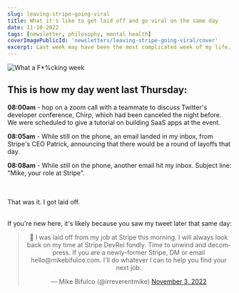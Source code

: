 ```yaml
---
slug: leaving-stripe-going-viral
title: What it's like to get laid off and go viral on the same day
date: 11-10-2022
tags: [newsletter, philosophy, mental health]
coverImagePublicId: 'newsletters/leaving-stripe-going-viral/cover'
excerpt: Last week may have been the most complicated week of my life. I got laid off from Stripe, and went viral on Twitter. Here's what happened.
---
```


<Image
  publicId="newsletters/leaving-stripe-going-viral/cover"
  alt="What a F*%cking week"
/>

## This is how my day went last Thursday:

**08:00am** - hop on a zoom call with a teammate to discuss Twitter's developer conference, Chirp, which had been canceled the night before. We were scheduled to give a tutorial on building SaaS apps at the event.

**08:05am** - While still on the phone, an email landed in my inbox, from Stripe's CEO Patrick, announcing that there would be a round of layoffs that day.

**08:08am** - While _still_ on the phone, another email hit my inbox. Subject line: "Mike, your role at Stripe".

<br />
<br />
That was it. I got laid off.
<br />
<br />

If you're new here, it's likely because you saw my tweet later that same day:

<blockquote class="twitter-tweet" align="center">
  <p lang="en" dir="ltr">
    🚨 I was laid off from my job at Stripe this morning. I will always look
    back on my time at Stripe DevRel fondly. Time to unwind and decompress. If
    you are a newly-former Stripe, DM or email hello@mikebifulco.com. I'll do
    whatever I can to help you find your next job.
  </p>
  &mdash; Mike Bifulco (@irreverentmike) <a href="https://twitter.com/irreverentmike/status/1588197009315442688?ref_src=twsrc%5Etfw">November 3, 2022</a>
</blockquote>
<Script async src="https://platform.twitter.com/widgets.js" charset="utf-8" />

The timeline above outlines a vast simplification - to give you some idea of what happened in my world last week, here's a few high-level events:

- **Monday**: I enjoyed an emergency dentist appointment after a crown come off my tooth during a weekend trip to Philadelphia.
- **Tuesday**: Went to [All Things Open](https://allthingsopen.org/) in Raleigh, NC, and gave a talk about [Markdoc](https://markdoc.dev) to 50 devs.
- **Wednesday**: Drove home to Charlotte, to pack for the next day's trip to the [Caribbean Developer Conference](https://cdc.dev) in Punta Cana, Dominican Republic.
- **Thursday**: Ya boy got fired. lol. In the afternoon, I boarded a jet to Punta Cana with my wife, and shortly after arriving I fired off the tweet above.
- **Friday**: With the help of my incredible better half (Natalie 🫶), and steady stream of Piña Coladas, I responded to a trillion messages from people who had seen my tweet.

My dudes - it was a wild-ass week.

As I write this, it is almost exactly one week later. I've managed to untangle most of my brain by now, and have heard from a _massive_ number of people who reached out to me with love and support. I have probably sent hundreds of replies by now, and I'm extremely grateful for each and every one of you who reached out, RT'd, and subscribed to this newsletter.

Seriously -- Tiny Improvements has _doubled_ in subscriber count since last week!

## On moving on & momentum

You can't control everything in life, but you can control how you react to it. I am extremely grateful for the experience I had - my team at Stripe was truly unique, and indescribably talented. I'd tell my colleagues that working with them was like having lightning in a bottle.

I still feel that way, but it's time to move on.

I was pleasantly surprised to see my tweet getting so much attention. It's the most viral thing I've put on the web to date, and I'm trying to use that attention for good. Since getting laid off, many people have reached out to me who are hiring for super interesting jobs. I've been maintaining a list of these jobs, and will continue to keep it up for as long as I can manage.

**If you're looking for a job**, or know someone who is, check out [@irreverentmike's job list](https://airtable.com/shrbIYV7uOCfQDeGR)

**If you're hiring**, please DM me on twitter [@irreverentmike](https://twitter.com/irreverentmike) or [submit a job directly through this form](https://airtable.com/shraftW1575L6nGED).

## What's next for me

I am endlessly thankful for the great network of people I have in my life. Friends, family, former colleagues, and complete strangers have reached out about job openings. I'm thrilled to say that my next job is lined up already. I'm excited to share more about that soon.

### Now back to your regularly scheduled newsletter...

As you can imagine, this dispatch of Tiny Improvements is fairly atypical. Generally, this newsletter caters to people building great products - I'm a designer and front-end developer at heart, and a serial SaaS builder.

Generally my newsletters include a couple paragraphs diving into a topic like [design for developers](https://mikebifulco.com/newsletter/design-rules-everyone-should-know), or [managing burnout](https://mikebifulco.com/newsletter/burnout-and-stress), a photo or screenshot from my week, and links to a few interesting & helpful tools for getting things done.

If that sounds like something you'd enjoy, I'd love it if you stick around.

If you know anyone else who might benefit from my writing, please forward this to them, or send them off to [mikebifulco.com/newsletter](https://mikebifulco.com/newsletter) to subscribe. Thank you!

Here's hoping this next week is extremely un-interesting. ✌🏾
